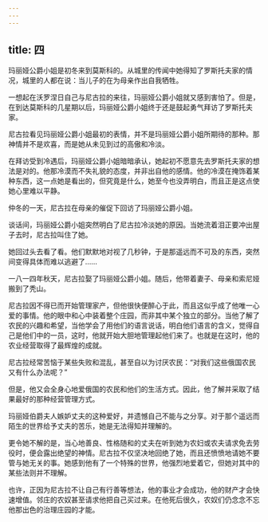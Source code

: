 ```yaml
---
---
---
```

title: 四
---



玛丽娅公爵小姐是初冬来到莫斯科的。从城里的传闻中她得知了罗斯托夫家的情况，城里的人都在说：当儿子的在为母亲作出自我牺牲。

一想起在沃罗涅日自己与尼古拉的来往，玛丽娅公爵小姐就又感到害怕了。但是，在到达莫斯科的几星期以后，玛丽娅公爵小姐终于还是鼓起勇气拜访了罗斯托夫家。

尼古拉看见玛丽娅公爵小姐最初的表情，并不是玛丽娅公爵小姐所期待的那种。那神情并不是欢喜，而是她从未见到过的高傲和冷淡。

在拜访受到冷遇后，玛丽娅公爵小姐暗暗承认，她起初不愿意先去罗斯托夫家的想法是对的。他那冷漠而不失礼貌的态度，并非出自他的感情。他的冷漠在掩饰着某种东西，这一点她是看出的，但究竟是什么，她至今也没弄明白，而且正是这点使她心里难以平静。

仲冬的一天，尼古拉在母亲的催促下回访了玛丽娅公爵小姐。

谈话间，玛丽娅公爵小姐突然明白了尼古拉冷淡她的原因。当她流着泪正要冲出屋子去时，尼古拉叫住了她。

她回过头去看了看。他们默默地对视了几秒钟，于是那遥远而不可及的东西，突然间变得具体而难以逃避了……

一八一四年秋天，尼古拉娶了玛丽娅公爵小姐。随后，他带着妻子、母亲和索尼娅搬到了秃山。

尼古拉因不得已而开始管理家产，但他很快便醉心于此，而且这似乎成了他唯一心爱的事情。他的眼中和心中装着整个庄园，而非其中某个独立的部分。当他了解了农民的兴趣和希望，当他学会了用他们的语言说话，明白他们语言的含义，觉得自己是他们中的一员，这时，他就开始大胆地管理起他们来了。也就是在这时，他的农业经营取得了最辉煌的成就。

尼古拉经常苦恼于某些失败和混乱，甚至自以为讨厌农民：“对我们这些俄国农民又有什么办法呢？”

但是，他又会全身心地爱俄国的农民和他们的生活方式。因此，他了解并采取了结果最好的那种经营管理方式。

玛丽娅伯爵夫人嫉妒丈夫的这种爱好，并遗憾自己不能与之分享。对于那个遥远而陌生的世界给予丈夫的苦乐，她是无法得知并理解的。

更令她不解的是，当心地善良、性格随和的丈夫在听到她为农妇或农夫请求免去劳役时，便会露出绝望的神情。尼古拉不仅坚决地回绝了她，而且还愤愤地请她不要管与她无关的事。她感到他有了一个特殊的世界，他强烈地爱着它，但她对其中的某些法则并不理解。

也许，正因为尼古拉不让自己有行善等想法，他的事业才会成功，他的财产才会快速增值。邻庄的农奴甚至请求他把自己买过来。在他死后很久，农奴们仍念念不忘他那出色的治理庄园的才能。